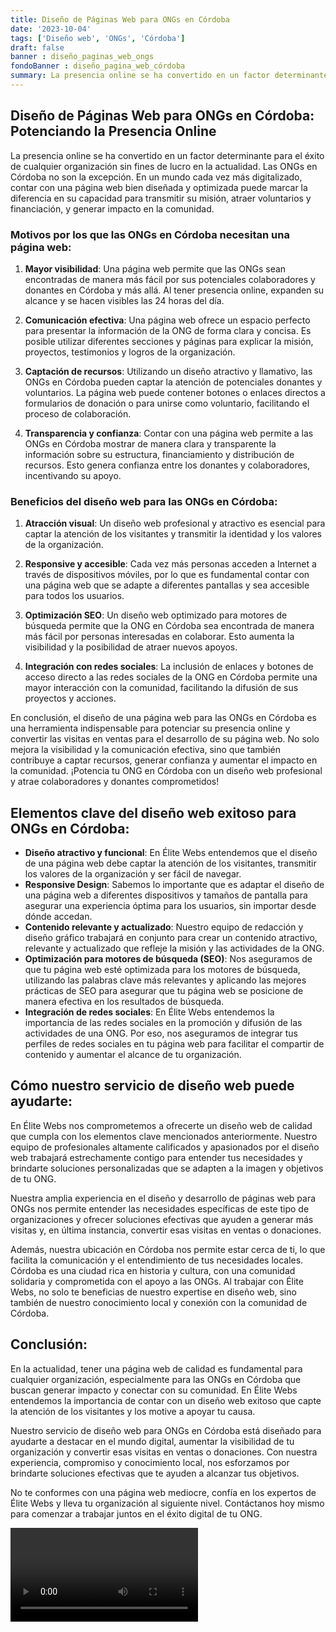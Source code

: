 ```yaml
---
title: Diseño de Páginas Web para ONGs en Córdoba
date: '2023-10-04'
tags: ['Diseño web', 'ONGs', 'Córdoba']
draft: false
banner : diseño_paginas_web_ongs
fondoBanner : diseño_pagina_web_córdoba
summary: La presencia online se ha convertido en un factor determinante para el éxito de cualquier organización sin fines de lucro en la actualidad. Las ONGs en Córdoba no son la excepción. En un mundo cada vez más digitalizado, contar con una página web bien diseñada y optimizada puede marcar la diferencia en su capacidad para transmitir su misión, atraer voluntarios y financiación, y generar impacto en la comunidad. 
---
```


## Diseño de Páginas Web para ONGs en Córdoba: Potenciando la Presencia Online

La presencia online se ha convertido en un factor determinante para el éxito de cualquier organización sin fines de lucro en la actualidad. Las ONGs en Córdoba no son la excepción. En un mundo cada vez más digitalizado, contar con una página web bien diseñada y optimizada puede marcar la diferencia en su capacidad para transmitir su misión, atraer voluntarios y financiación, y generar impacto en la comunidad. 

### Motivos por los que las ONGs en Córdoba necesitan una página web:

1. **Mayor visibilidad**: Una página web permite que las ONGs sean encontradas de manera más fácil por sus potenciales colaboradores y donantes en Córdoba y más allá. Al tener presencia online, expanden su alcance y se hacen visibles las 24 horas del día.

2. **Comunicación efectiva**: Una página web ofrece un espacio perfecto para presentar la información de la ONG de forma clara y concisa. Es posible utilizar diferentes secciones y páginas para explicar la misión, proyectos, testimonios y logros de la organización.

3. **Captación de recursos**: Utilizando un diseño atractivo y llamativo, las ONGs en Córdoba pueden captar la atención de potenciales donantes y voluntarios. La página web puede contener botones o enlaces directos a formularios de donación o para unirse como voluntario, facilitando el proceso de colaboración.

4. **Transparencia y confianza**: Contar con una página web permite a las ONGs en Córdoba mostrar de manera clara y transparente la información sobre su estructura, financiamiento y distribución de recursos. Esto genera confianza entre los donantes y colaboradores, incentivando su apoyo.

### Beneficios del diseño web para las ONGs en Córdoba:

1. **Atracción visual**: Un diseño web profesional y atractivo es esencial para captar la atención de los visitantes y transmitir la identidad y los valores de la organización.

2. **Responsive y accesible**: Cada vez más personas acceden a Internet a través de dispositivos móviles, por lo que es fundamental contar con una página web que se adapte a diferentes pantallas y sea accesible para todos los usuarios.

3. **Optimización SEO**: Un diseño web optimizado para motores de búsqueda permite que la ONG en Córdoba sea encontrada de manera más fácil por personas interesadas en colaborar. Esto aumenta la visibilidad y la posibilidad de atraer nuevos apoyos.

4. **Integración con redes sociales**: La inclusión de enlaces y botones de acceso directo a las redes sociales de la ONG en Córdoba permite una mayor interacción con la comunidad, facilitando la difusión de sus proyectos y acciones.

En conclusión, el diseño de una página web para las ONGs en Córdoba es una herramienta indispensable para potenciar su presencia online y convertir las visitas en ventas para el desarrollo de su página web. No solo mejora la visibilidad y la comunicación efectiva, sino que también contribuye a captar recursos, generar confianza y aumentar el impacto en la comunidad. ¡Potencia tu ONG en Córdoba con un diseño web profesional y atrae colaboradores y donantes comprometidos!

<GifSeo />

<Cta />

## Elementos clave del diseño web exitoso para ONGs en Córdoba:

- **Diseño atractivo y funcional**: En Élite Webs entendemos que el diseño de una página web debe captar la atención de los visitantes, transmitir los valores de la organización y ser fácil de navegar.
- **Responsive Design**: Sabemos lo importante que es adaptar el diseño de una página web a diferentes dispositivos y tamaños de pantalla para asegurar una experiencia óptima para los usuarios, sin importar desde dónde accedan.
- **Contenido relevante y actualizado**: Nuestro equipo de redacción y diseño gráfico trabajará en conjunto para crear un contenido atractivo, relevante y actualizado que refleje la misión y las actividades de la ONG.
- **Optimización para motores de búsqueda (SEO)**: Nos aseguramos de que tu página web esté optimizada para los motores de búsqueda, utilizando las palabras clave más relevantes y aplicando las mejores prácticas de SEO para asegurar que tu página web se posicione de manera efectiva en los resultados de búsqueda.
- **Integración de redes sociales**: En Élite Webs entendemos la importancia de las redes sociales en la promoción y difusión de las actividades de una ONG. Por eso, nos aseguramos de integrar tus perfiles de redes sociales en tu página web para facilitar el compartir de contenido y aumentar el alcance de tu organización.

## Cómo nuestro servicio de diseño web puede ayudarte:

En Élite Webs nos comprometemos a ofrecerte un diseño web de calidad que cumpla con los elementos clave mencionados anteriormente. Nuestro equipo de profesionales altamente calificados y apasionados por el diseño web trabajará estrechamente contigo para entender tus necesidades y brindarte soluciones personalizadas que se adapten a la imagen y objetivos de tu ONG.

Nuestra amplia experiencia en el diseño y desarrollo de páginas web para ONGs nos permite entender las necesidades específicas de este tipo de organizaciones y ofrecer soluciones efectivas que ayuden a generar más visitas y, en última instancia, convertir esas visitas en ventas o donaciones.

Además, nuestra ubicación en Córdoba nos permite estar cerca de ti, lo que facilita la comunicación y el entendimiento de tus necesidades locales. Córdoba es una ciudad rica en historia y cultura, con una comunidad solidaria y comprometida con el apoyo a las ONGs. Al trabajar con Élite Webs, no solo te beneficias de nuestro expertise en diseño web, sino también de nuestro conocimiento local y conexión con la comunidad de Córdoba.

## Conclusión:

En la actualidad, tener una página web de calidad es fundamental para cualquier organización, especialmente para las ONGs en Córdoba que buscan generar impacto y conectar con su comunidad. En Élite Webs entendemos la importancia de contar con un diseño web exitoso que capte la atención de los visitantes y los motive a apoyar tu causa.

Nuestro servicio de diseño web para ONGs en Córdoba está diseñado para ayudarte a destacar en el mundo digital, aumentar la visibilidad de tu organización y convertir esas visitas en ventas o donaciones. Con nuestra experiencia, compromiso y conocimiento local, nos esforzamos por brindarte soluciones efectivas que te ayuden a alcanzar tus objetivos.

No te conformes con una página web mediocre, confía en los expertos de Élite Webs y lleva tu organización al siguiente nivel. Contáctanos hoy mismo para comenzar a trabajar juntos en el éxito digital de tu ONG.

<Video />

<CtaBot job='ONGs' city='Córdoba'/>

<Gmaps query='Córdoba+españa+maps' />